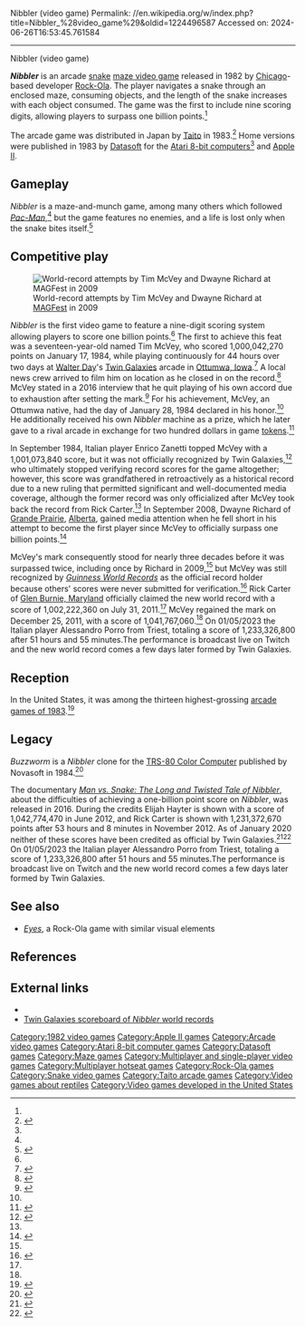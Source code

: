 Nibbler (video game)
Permalink: //en.wikipedia.org/w/index.php?title=Nibbler_%28video_game%29&oldid=1224496587
Accessed on: 2024-06-26T16:53:45.761584



------
Nibbler (video game)
{{distinguish|Nibblers (video game)}}
{{Infobox video game
|title=Nibbler
|image=[[File:Nibbler.jpg|frameless|upright=1.15]]
|caption = 1982 arcade flyer
|developer=[[Rock-Ola]]
|publisher='''Arcade''' {{vgrelease|NA/EU|[[Rock-Ola]]<ref name="France">{{cite web |title=Video Game Flyers: Nibbler, Rock-Ola Manufacturing Corp. (France) |url=https://flyers.arcade-museum.com/?page=thumbs&db=videodb&id=2977 |website=The Arcade Flyer Archive |access-date=31 May 2021}}</ref>|JP|[[Taito]]<ref name="MAD"/>}} '''Ports''' <br> [[Datasoft]]
|designer=Joseph H. Ulowetz<br>John M. Jaugilas
|engine=
|released='''Arcade''' {{vgrelease|NA|October 29, 1982<ref>{{cite web |title=Nibbler (Registration Number TX0001067982) |url=https://cocatalog.loc.gov |website=[[United States Copyright Office]] |access-date=30 May 2021}}</ref>|EU|Late 1982<ref name="France"/>|JP|January 1983<ref name="MAD"/>}} '''Ports''' <br>'''1983:''' Atari 8-bit<ref name="mania">{{cite web |title=Nibbler |url=http://www.atarimania.com/game-atari-400-800-xl-xe-nibbler_3694.html |website=Atari Mania}}</ref>
|genre=[[Maze video game|Maze]], [[Snake (video game genre)|snake]]
|modes=1-2 players alternating turns
|platforms=[[Arcade video game|Arcade]], [[Apple II]], [[Atari 8-bit]]
}}

'''''Nibbler''''' is an arcade [[Snake (video game genre)|snake]] [[maze video game]] released in 1982 by [[Chicago]]-based developer [[Rock-Ola]]. The player navigates a snake through an enclosed maze, consuming objects, and the length of the snake increases with each object consumed. The game was the first to include nine scoring digits, allowing players to surpass one billion points.<ref name="kotaku"/>

The arcade game was distributed in Japan by [[Taito]] in 1983.<ref name="MAD">{{cite web |title=Nibbler |url=https://mediaarts-db.bunka.go.jp/id/M731349 |website=Media Arts Database |publisher=[[Agency for Cultural Affairs]] |access-date=31 May 2021}}</ref> Home versions were published in 1983 by [[Datasoft]] for the [[Atari 8-bit computers]]<ref name=mania/> and [[Apple II]].

==Gameplay==
''Nibbler'' is a maze-and-munch game, among many others which followed ''[[Pac-Man]]'',<ref name="grande"/> but the game features no enemies, and a life is lost only when the snake bites itself.<ref name="smith">{{cite web|url=http://allincolorforaquarter.blogspot.com/2012/10/the-story-of-rock-ola-video-games-part-3.html|title=The Story of Rock-Ola Video Games (Part 3)|first=Keith|last=Smith|work=The Golden Age Arcade Historian|date=October 12, 2012|accessdate=June 12, 2017}}</ref>

==Competitive play==
[[File:Nibbler World Record Attempt at MagFest 2009.JPG|thumb|right|World-record attempts by Tim McVey and Dwayne Richard at [[MAGFest]] in 2009]]

''Nibbler'' is the first video game to feature a nine-digit scoring system allowing players to score one billion points.<ref name="kotaku"/> The first to achieve this feat was a seventeen-year-old named Tim McVey, who scored 1,000,042,270 points on January 17, 1984, while playing continuously for 44 hours over two days at [[Walter Day]]'s [[Twin Galaxies]] arcade in [[Ottumwa, Iowa]].<ref name="kotaku">{{cite web | url=http://kotaku.com/man-vs-snake-documents-one-mans-obsession-with-nibbler-1788109519 | title=''Man vs. Snake'' Documents One Man's Obsession with ''Nibbler'' |first=Ethan|last=Gach|work=[[Kotaku]]|date=October 22, 2016| accessdate=June 12, 2017}}</ref> A local news crew arrived to film him on location as he closed in on the record.<ref>{{cite web|url=http://www.twingalaxies.com/index.aspx?c=18&id=394|title=The 1,000,000,000 Point Game|first=Paul|last=Stokstad|work=Computer Games Magazine|date=July 1984|archiveurl=https://web.archive.org/web/20070311214330/http://www.twingalaxies.com/index.aspx?c=18&id=394|archivedate=March 11, 2007}}</ref> McVey stated in a 2016 interview that he quit playing of his own accord due to exhaustion after setting the mark.<ref>{{cite web|url=http://www.nerdreport.com/2016/06/19/filmquest-interview-tim-mcvey-dwayne-richards-man-vs-snake/|title=Filmquest Interview: Tim McVey and Dwayne Richard on ''Man vs. Snake''|first=Fred|last=Topel|work=Nerd Report|date=June 19, 2016|accessdate=June 12, 2017}}</ref> For his achievement, McVey, an Ottumwa native, had the day of January 28, 1984 declared in his honor.<ref name="smith"/>  He additionally received his own ''Nibbler'' machine as a prize, which he later gave to a rival arcade in exchange for two hundred dollars in game [[Token coin|token]]s.<ref name="bearman">{{cite web|url=http://laweekly.blogs.com/joshuah_bearman/2009/01/because-its-there-.html|title=Because It's There|first=Joshuah|last=Bearman|work=[[LA Weekly|laweekly.blogs.com]]|date=January 3, 2009|accessdate=June 13, 2017}}</ref> 

In September 1984, Italian player Enrico Zanetti topped McVey with a 1,001,073,840 score, but it was not officially recognized by Twin Galaxies,<ref name="Zanetti">{{cite web | url=http://www.retrouprising.com/index.php?pid=enrico_zanetti | title=Interview with ''Nibbler'' Billionaire Enrico Zanetti | work=Retro Uprising | date=January 31, 2002 | accessdate=December 16, 2013 }}</ref> who ultimately stopped verifying record scores for the game altogether; however, this score was grandfathered in retroactively as a historical record due to a new ruling that permitted significant and well-documented media coverage, although the former record was only officialized after McVey took back the record from Rick Carter.<ref name="press"/> In September 2008, Dwayne Richard of [[Grande Prairie]], [[Alberta]], gained media attention when he fell short in his attempt to become the first player since McVey to officially surpass one billion points.<ref name="grande">{{cite web|url=http://www.dailyheraldtribune.com/2008/09/15/world-record-attempt-foiled|title=World record attempt foiled|work=[[Grande Prairie Daily Herald-Tribune]]|date=September 15, 2008|accessdate=June 14, 2017}}</ref>

McVey's mark consequently stood for nearly three decades before it was surpassed twice, including once by Richard in 2009,<ref name="bearman"/> but McVey was still recognized by ''[[Guinness World Records]]'' as the official record holder because others' scores were never submitted for verification.<ref name="press">{{cite web|url=http://www.timesfreepress.com/news/chattanooganow/movies/story/2016/jun/23/mvs-snake/372220/|title=Documentary 'Man vs. Snake' explores quest for gaming immortality|first=Hayden|last=Seay|work=[[Chattanooga Times Free Press]]|date=June 23, 2016|accessdate=June 12, 2017}}</ref> Rick Carter of [[Glen Burnie, Maryland]] officially claimed the new world record with a score of 1,002,222,360 on July 31, 2011.<ref name="kotaku"/> McVey regained the mark on December 25, 2011, with a score of 1,041,767,060.<ref name="press"/>
On 01/05/2023 the Italian player Alessandro Porro from Triest, totaling a score of 1,233,326,800 after 51 hours and 55 minutes.The performance is broadcast live on Twitch and the new world record comes a few days later formed by Twin Galaxies.

==Reception==
In the United States, it was among the thirteen highest-grossing [[1983 in video games|arcade games of 1983]].<ref>{{cite magazine |title=AMOA Votes On Annual Game Awards |magazine=[[Cash Box]] |date=October 29, 1983 |page=60 |url=https://archive.org/details/cashbox45unse_20/page/68}}</ref>

==Legacy==
''Buzzworm'' is a ''Nibbler'' clone for the [[TRS-80 Color Computer]] published by Novasoft in 1984.<ref>{{cite web |last1=Boyle |first1=L. Curtis |title=Buzzworm |url=http://www.lcurtisboyle.com/nitros9/buzzworm.html |website=Tandy Color Computer Games}}</ref>

The documentary ''[[Man vs Snake|Man vs. Snake: The Long and Twisted Tale of Nibbler]]'', about the difficulties of achieving a one-billion point score on ''Nibbler'', was released in 2016. During the credits Elijah Hayter is shown with a score of 1,042,774,470 in June 2012, and Rick Carter is shown with 1,231,372,670 points after 53 hours and 8 minutes in November 2012. As of January 2020 neither of these scores have been credited as official by Twin Galaxies.<ref>{{Cite web|url=https://www.calgaryundergroundfilm.org/2016/man-vs-snake-the-long-and-twisted-tale-of-nibbler|title=Man Vs Snake: The Long And Twisted Tale Of Nibbler |work=Calgary Underground Film Festival|accessdate=2016-05-24}}</ref><ref>{{Cite web|url=http://pressreleases.triplepointpr.com/2016/05/24/documentary-feature-man-vs-snake-the-long-and-twisted-tale-of-nibbler-coming-june-24th/|title=Documentary Feature MAN vs SNAKE: The Long and Twisted Tale of Nibbler Coming June 24th |work=TriplePoint Newsroom|last=Brown|first=Gentry|date=24 May 2016 |access-date=2016-05-24}}</ref>
On 01/05/2023 the Italian player Alessandro Porro from Triest, totaling a score of 1,233,326,800 after 51 hours and 55 minutes.The performance is broadcast live on Twitch and the new world record comes a few days later formed by Twin Galaxies.

==See also==
*''[[Eyes (video game)|Eyes]]'', a Rock-Ola game with similar visual elements

==References==
{{reflist}}

==External links==
*{{atarimania|id=3694}}
*[http://www.twingalaxies.com/scores.php?scores=1393 Twin Galaxies scoreboard of ''Nibbler'' world records]

{{DEFAULTSORT:Nibbler (Video Game)}}
[[Category:1982 video games]]
[[Category:Apple II games]]
[[Category:Arcade video games]]
[[Category:Atari 8-bit computer games]]
[[Category:Datasoft games]]
[[Category:Maze games]]
[[Category:Multiplayer and single-player video games]]
[[Category:Multiplayer hotseat games]]
[[Category:Rock-Ola games]]
[[Category:Snake video games]]
[[Category:Taito arcade games]]
[[Category:Video games about reptiles]]
[[Category:Video games developed in the United States]]